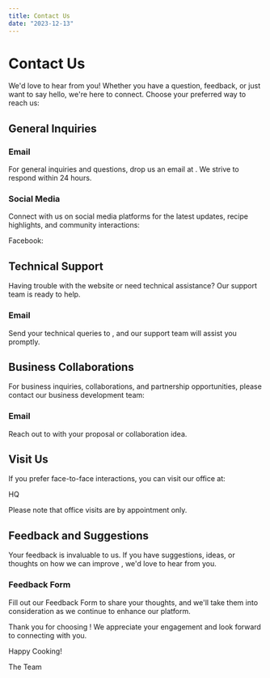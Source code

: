 ```yaml
---
title: Contact Us
date: "2023-12-13"
---
```


# Contact Us

We'd love to hear from you! Whether you have a question, feedback, or just want to say hello, we're here to connect.
Choose your preferred way to reach us:

## General Inquiries

### Email

For general inquiries and questions, drop us an email at <SiteName email />. We strive to respond within 24 hours.

### Social Media

Connect with us on social media platforms for the latest updates, recipe highlights, and community interactions:

Facebook: <SiteName facebook/>

## Technical Support

Having trouble with the website or need technical assistance? Our support team is ready to help.

### Email

Send your technical queries to <SiteName supportEmail/>, and our support team will assist you promptly.

## Business Collaborations

For business inquiries, collaborations, and partnership opportunities, please contact our business development team: <SiteName email />

### Email

Reach out to <SiteName partnershipsEmail /> with your proposal or collaboration idea.

## Visit Us

If you prefer face-to-face interactions, you can visit our office at:

<SiteName /> HQ

<SiteName address />

Please note that office visits are by appointment only.

## Feedback and Suggestions

Your feedback is invaluable to us. If you have suggestions, ideas, or thoughts on how we can improve <SiteName domain/>, we'd love to hear from you.

### Feedback Form

Fill out our Feedback Form to share your thoughts, and we'll take them into consideration as we continue to enhance our platform.

Thank you for choosing <SiteName domain/>! We appreciate your engagement and look forward to connecting with you.

Happy Cooking!

The <SiteName/> Team
